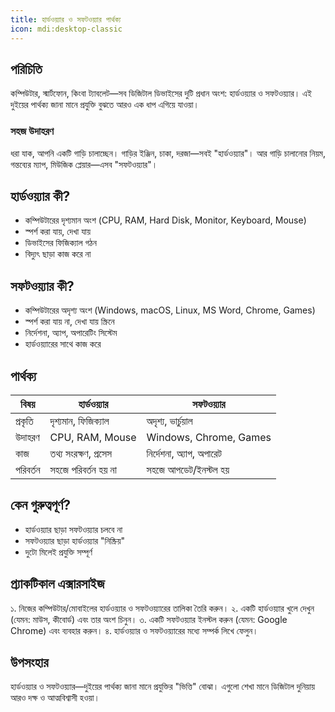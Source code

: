 ```yaml
---
title: হার্ডওয়্যার ও সফটওয়্যার পার্থক্য
icon: mdi:desktop-classic
---
```


## পরিচিতি

কম্পিউটার, স্মার্টফোন, কিংবা ট্যাবলেট—সব ডিজিটাল ডিভাইসের দুটি প্রধান অংশ: হার্ডওয়্যার ও সফটওয়্যার। এই দুইয়ের পার্থক্য জানা মানে প্রযুক্তি বুঝতে আরও এক ধাপ এগিয়ে যাওয়া।

### সহজ উদাহরণ
ধরা যাক, আপনি একটি গাড়ি চালাচ্ছেন। গাড়ির ইঞ্জিন, চাকা, দরজা—সবই "হার্ডওয়্যার"। আর গাড়ি চালানোর নিয়ম, গন্তব্যের ম্যাপ, মিউজিক প্লেয়ার—এসব "সফটওয়্যার"।

## হার্ডওয়্যার কী?

- কম্পিউটারের দৃশ্যমান অংশ (CPU, RAM, Hard Disk, Monitor, Keyboard, Mouse)
- স্পর্শ করা যায়, দেখা যায়
- ডিভাইসের ফিজিক্যাল গঠন
- বিদ্যুৎ ছাড়া কাজ করে না

## সফটওয়্যার কী?

- কম্পিউটারের অদৃশ্য অংশ (Windows, macOS, Linux, MS Word, Chrome, Games)
- স্পর্শ করা যায় না, দেখা যায় স্ক্রিনে
- নির্দেশনা, অ্যাপ, অপারেটিং সিস্টেম
- হার্ডওয়্যারের সাথে কাজ করে

## পার্থক্য

| বিষয়         | হার্ডওয়্যার           | সফটওয়্যার                |
|--------------|----------------------|--------------------------|
| প্রকৃতি       | দৃশ্যমান, ফিজিক্যাল   | অদৃশ্য, ভার্চুয়াল         |
| উদাহরণ       | CPU, RAM, Mouse      | Windows, Chrome, Games   |
| কাজ          | তথ্য সংরক্ষণ, প্রসেস  | নির্দেশনা, অ্যাপ, অপারেট  |
| পরিবর্তন      | সহজে পরিবর্তন হয় না   | সহজে আপডেট/ইনস্টল হয়     |

## কেন গুরুত্বপূর্ণ?

- হার্ডওয়্যার ছাড়া সফটওয়্যার চলবে না
- সফটওয়্যার ছাড়া হার্ডওয়্যার "নিষ্ক্রিয়"
- দুটো মিলেই প্রযুক্তি সম্পূর্ণ

## প্র্যাকটিকাল এক্সারসাইজ

১. নিজের কম্পিউটার/মোবাইলের হার্ডওয়্যার ও সফটওয়্যারের তালিকা তৈরি করুন।
২. একটি হার্ডওয়্যার খুলে দেখুন (যেমন: মাউস, কীবোর্ড) এবং তার অংশ চিনুন।
৩. একটি সফটওয়্যার ইনস্টল করুন (যেমন: Google Chrome) এবং ব্যবহার করুন।
৪. হার্ডওয়্যার ও সফটওয়্যারের মধ্যে সম্পর্ক লিখে ফেলুন।

## উপসংহার

হার্ডওয়্যার ও সফটওয়্যার—দুইয়ের পার্থক্য জানা মানে প্রযুক্তির "ভিত্তি" বোঝা। এগুলো শেখা মানে ডিজিটাল দুনিয়ায় আরও দক্ষ ও আত্মবিশ্বাসী হওয়া।
